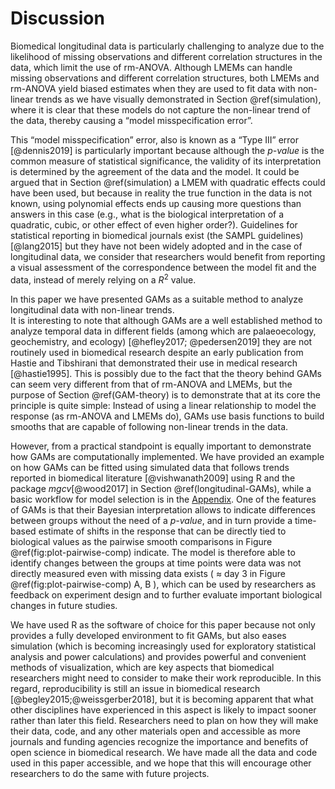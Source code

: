 # Discussion

Biomedical longitudinal data is particularly challenging to analyze due to the likelihood of missing observations and different correlation structures in the data, which limit the use of rm-ANOVA. Although LMEMs can handle missing observations and different correlation structures, both LMEMs and rm-ANOVA yield biased estimates when they are used to fit data with non-linear trends as we have visually demonstrated in Section \@ref(simulation), where it is clear that these models do not capture the non-linear trend of the data, thereby causing a "model misspecification error". 

This "model misspecification" error, also is known as a "Type III" error [@dennis2019] is particularly important because although the _p-value_ is the common measure of statistical significance, the validity of its interpretation is determined by the agreement of the data and the model. It could be argued that in Section \@ref(simulation) a LMEM with quadratic effects could have been used, but because in reality the true function in the data is not known, using polynomial effects ends up causing more questions than answers in this case (e.g., what is the biological interpretation of a quadratic, cubic, or other effect of even higher order?).  Guidelines for statistical reporting in biomedical journals exist (the SAMPL guidelines) [@lang2015] but they have not been widely adopted and in the case of longitudinal data, we consider that researchers would benefit from reporting a visual assessment of the correspondence between the model fit and the data, instead of merely relying on a $R^2$ value.

In this paper we have presented GAMs as a suitable method to analyze longitudinal data with non-linear trends.  
It is interesting to note that although GAMs are a well established method to analyze temporal data in different fields (among which are palaeoecology, geochemistry, and ecology) [@hefley2017; @pedersen2019] they are not routinely used in biomedical research despite an early publication from Hastie and Tibshirani that demonstrated their use in medical research [@hastie1995]. This is possibly due to the fact that the theory behind GAMs can seem very different from that of rm-ANOVA and LMEMs, but the purpose of Section \@ref(GAM-theory) is to demonstrate that at its core the principle is quite simple: Instead of using a linear relationship to model the response (as rm-ANOVA and LMEMs do), GAMs use basis functions to build smooths that are capable of following non-linear trends in the data.

However, from a practical standpoint is equally important to demonstrate how GAMs are computationally implemented. We have provided an example on how GAMs can be fitted using simulated data that follows trends reported in biomedical literature [@vishwanath2009] using $\textsf{R}$ and the package _mgcv_[@wood2017] in Section \@ref(longitudinal-GAMs), while a basic workflow for model selection is in the [Appendix](#workflow). One of the features of GAMs is that their Bayesian interpretation allows to indicate differences between groups without the need of a _p-value_, and in turn provide a time-based estimate of shifts in the response that can be directly tied to biological values as the pairwise smooth comparisons in Figure  \@ref(fig:plot-pairwise-comp) indicate. The model is therefore able to identify changes between the groups at time points were data was not directly measured even with missing data exists ( $\approx$ day 3 in Figure \@ref(fig:plot-pairwise-comp) A, B ), which can be used by researchers as feedback on experiment design and to further evaluate important biological changes in future studies. 

We have used $\textsf{R}$ as the software of choice for this paper because not only provides a fully developed environment to fit GAMs, but also eases simulation (which is becoming increasingly used for exploratory statistical analysis and power calculations) and provides powerful and convenient methods of visualization, which are key aspects that biomedical researchers might need to consider to make their work reproducible. In this regard, reproducibility is still an issue in biomedical research [@begley2015;@weissgerber2018], but it is becoming apparent that what other disciplines have experienced in this aspect is likely to impact sooner rather than later this field. Researchers need to plan on how they will make their data, code, and any other materials open and accessible as more journals and funding agencies recognize the importance and benefits of open science in biomedical research. We have made all the data and code used in this paper accessible, and we hope that this will encourage other researchers to do the same with future projects.
